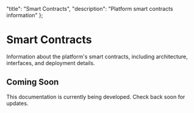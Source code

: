   "title": "Smart Contracts",
  "description": "Platform smart contracts information"
};

# Smart Contracts

Information about the platform's smart contracts, including architecture, interfaces, and deployment details.

## Coming Soon

This documentation is currently being developed. Check back soon for updates. 